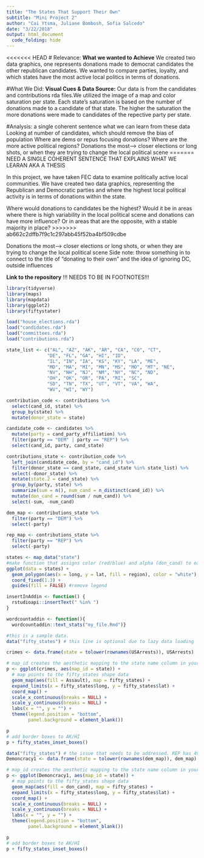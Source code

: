 ```yaml
---
title: "The States That Support Their Own"
subtitle: "Mini Project 2"
author: "Cai Ytsma, Juliane Bombosh, Sofia Salcedo"
date: "3/22/2018"
output: html_document
  code_folding: hide
---
```

<<<<<<< HEAD
# Relevance: 
**What we wanted to Achieve**
We created two data graphics, one represents donations made to democrat candidates the other republican candidates. We wanted to compare parties, loyalty, and which states have the most active local politics in terms of donations. 

#What We Did:
**Visual Cues & Data Source:**
Our data is from the candidates and contributions rda files.We utilized the image of a map and color saturation per state. Each state's saturation is based on the number of donations made to a candidate of that state. The higher the saturation the more donations were made to candidates of the repective party per state.

#Analysis:
a single coherent sentence what we can learn from these data
Looking at number of candidates, which should remove the bias of population
Where are dems or repus focusing donations? Where are the more active political regions?
Donations the most---> closer elections or long shots, or when they are trying to change the local political scene
=======
NEED A SINGLE COHERENT SENTENCE THAT EXPLAINS WHAT WE LEARAN AKA A THESIS

In this project, we have taken FEC data to examine politically active local communities. We have created two data graphics, representing the Republican and Democratic parties and where the highest local political activity is in terms of donations within the state. 

Where would donations to candidates be the highest? Would it be in areas where there is high variability in the local political scene and donations can have more influence? Or in areas that are the opposite, with a stable majority in place?
>>>>>>> ab662c2dffb7f9c1c297abb45f52ba4bf509cdbe

Donations the most---> closer elections or long shots, or when they are trying to change the local political scene
Side note: throw something in to connect to the title of "donating to their own" and the idea of ignoring DC, outside influences

**Link to the repository** !!! NEEDS TO BE IN FOOTNOTES!!!


```r
library(tidyverse)
library(maps)
library(mapdata)
library(ggplot2)
library(fiftystater)
```

```r
load("house_elections.rda")
load("candidates.rda")
load("committees.rda")
load("contributions.rda")
```

```r
state_list <- c("AL", "AZ", "AK", "AR", "CA", "CO", "CT",
               "DE", "FL", "GA", "HI", "ID",
               "IL", "IN", "IA", "KS", "KY", "LA", "ME",
               "MD", "MA", "MI", "MN", "MS", "MO", "MT", "NE",
               "NV", "NH", "NJ", "NM", "NY", "NC", "ND",
               "OH", "OK", "OR", "PA", "RI", "SC", 
               "SD", "TN", "TX", "UT", "VT", "VA", "WA", 
               "WV", "WI", "WY")
```

```r
contribution_code <- contributions %>%
  select(cand_id, state) %>%
  group_by(state) %>%
  mutate(donor_state = state)

candidate_code <- candidates %>%
  mutate(party = cand_party_affiliation) %>%
  filter(party == "DEM" | party == "REP") %>%
  select(cand_id, party, cand_state)
```

```r
contributions_state <- contribution_code %>%
  left_join(candidate_code, by = "cand_id") %>%
  filter(donor_state == cand_state, cand_state %in% state_list) %>%
  select(-donor_state) %>%
  mutate(state.2 = cand_state) %>%
  group_by(party, state) %>%
  summarize(sum = n(), num_cand = n_distinct(cand_id)) %>%
  mutate(don_cand = round(sum / num_cand)) %>%
  select(-sum, -num_cand)
```

```r
dem_map <- contributions_state %>%
  filter(party == "DEM") %>%
  select(-party)

rep_map <- contributions_state %>%
  filter(party == "REP") %>%
  select(-party)
```

```r
states <- map_data("state")
#make function that assigns color (red/blue) and alpha (don_cand) to each region (state)
ggplot(data = states) +
  geom_polygon(aes(x = long, y = lat, fill = region), color = "white") +
  coord_fixed(1.3) +
  guides(fill = FALSE) #remove legend
```

```r
insertInAddin <- function() {
  rstudioapi::insertText(" %in% ")
}

wordcountaddin <- function(){
  wordcountaddin::text_stats("my_file.Rmd")}

```

```r
#this is a sample data. 
data("fifty_states") # this line is optional due to lazy data loading

crimes <- data.frame(state = tolower(rownames(USArrests)), USArrests)

# map_id creates the aesthetic mapping to the state name column in your data
p <- ggplot(crimes, aes(map_id = state)) + 
  # map points to the fifty_states shape data
  geom_map(aes(fill = Assault), map = fifty_states) + 
  expand_limits(x = fifty_states$long, y = fifty_states$lat) +
  coord_map() +
  scale_x_continuous(breaks = NULL) + 
  scale_y_continuous(breaks = NULL) +
  labs(x = "", y = "") +
  theme(legend.position = "bottom", 
        panel.background = element_blank())

p
# add border boxes to AK/HI
p + fifty_states_inset_boxes() 
```

```r
data("fifty_states") # the issue that needs to be addressed. REP has 49 data values and DEM has 48. Which is an issue if we use fiftystater. I do not think that the issue is that the state labels are different. Fiftystater has the name of the state lower case and we have the abbrieviation. SO we could... fix that with join but I don't think that will fix it. So we gotta fixure out why there is missing data through the filtering process or we gotta see if we can somehow override this so that it doesn't return the error "neg interger."kk ily J
Demoncracy1 <- data.frame(state = tolower(rownames(dem_map)), dem_map)

# map_id creates the aesthetic mapping to the state name column in your data
p <- ggplot(Demoncracy1, aes(map_id = state)) + 
  # map points to the fifty_states shape data
  geom_map(aes(fill = don_cand), map = fifty_states) + 
  expand_limits(x = fifty_states$long, y = fifty_states$lat) +
  coord_map() +
  scale_x_continuous(breaks = NULL) + 
  scale_y_continuous(breaks = NULL) +
  labs(x = "", y = "") +
  theme(legend.position = "bottom", 
        panel.background = element_blank())

p
# add border boxes to AK/HI
p + fifty_states_inset_boxes() 


```
